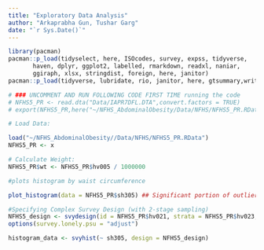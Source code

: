 ```yaml
---
title: "Exploratory Data Analysis"
author: "Arkaprabha Gun, Tushar Garg"
date: "`r Sys.Date()`"
---
```


```r
library(pacman)
pacman::p_load(tidyselect, here, ISOcodes, survey, expss, tidyverse,
       haven, dplyr, ggplot2, labelled, rmarkdown, readxl, naniar,
       ggiraph, xlsx, stringdist, foreign, here, janitor)
pacman::p_load(tidyverse, lubridate, rio, janitor, here, gtsummary,writexl,openxlsx,DataExplorer)
```




```r
# ### UNCOMMENT AND RUN FOLLOWING CODE FIRST TIME running the code
# NFHS5_PR <- read.dta("Data/IAPR7DFL.DTA",convert.factors = TRUE)
# export(NFHS5_PR,here("~/NFHS_AbdominalObesity/Data/NFHS/NFHS5_PR.RData"))

# Load Data:

load("~/NFHS_AbdominalObesity//Data/NFHS/NFHS5_PR.RData")
NFHS5_PR <- x
```


```r


# Calculate Weight:
NFHS5_PR$wt <- NFHS5_PR$hv005 / 1000000

#plots histogram by waist circumference 

plot_histogram(data = NFHS5_PR$sh305) ## Significant portion of outliers > 900 cm waist circumference


```

```r
#Specifying Complex Survey Design (with 2-stage sampling)
NFHS5_design <- svydesign(id = NFHS5_PR$hv021, strata = NFHS5_PR$hv023, weights = NFHS5_PR$wt, data = NFHS5_PR, nest = TRUE)
options(survey.lonely.psu = "adjust")


```

```r
histogram_data <- svyhist(~ sh305, design = NFHS5_design)

```

